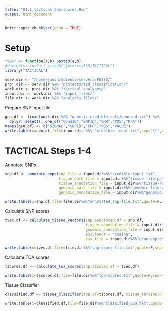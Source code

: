 ```yaml
---
title: "01.1_tactical-toa-scores.Rmd"
output: html_document
---
```


```r
knitr::opts_chunk$set(echo = TRUE)
```

# Setup

```r

"%&%" <- function(a,b) paste0(a,b)
#devtools::install_github("jmtorres138/TACTICAL")
library("TACTICAL")

serv.dir <- "/home/jason/science/servers/FUSE5/"
proj.dir <- serv.dir %&% "projects/t2d_classification/"
work.dir <- proj.dir %&% "tactical_analyses/"
input.dir <- work.dir %&% "input_files/"
file.dir <- work.dir %&% "analysis_files/"

```

Prepare SNP input file 

```r

gen.df <- fread(work.dir %&% "genetic_credible_sets/gencred.txt") %>% 
  dplyr::select(.,one_of("CondID","SNPID","CHR","POS","PPA"))
names(gen.df) <- c("SIGNAL","SNPID","CHR","POS","VALUE")
write.table(x=gen.df,file=input.dir %&% "credible-input.txt",sep="\t",quote=F,row.names=F,col.names=T)

```


# TACTICAL Steps 1-4 


Annotate SNPs 

```r

snp.df <- annotate_snps(snp_file = input.dir%&%"credible-input.txt", 
                        tissue_path_file = input.dir%&%"tissue-file-paths.txt",
                        tissue_annotation_file = input.dir%&%"tissue-annotations.txt", 
                        genomic_path_file = input.dir%&%"genomic-file-paths.txt",
                        genomic_annotation_file = input.dir%&%"genomic-annotations.txt")
```


```r

write.table(x=snp.df,file=file.dir%&%"annotated_snp-file.txt",quote=F,sep="\t",row.names=F)

```


Calculate SNP scores 

```r
tvec.df <- calculate_tissue_vectors(snp.annotated.df = snp.df,
                                    tissue_annotation_file = input.dir%&%"tissue-annotations.txt", 
                                    genomic_annotation_file = input.dir%&%"genomic-annotations.txt",
                                    ess.annot = "coding",
                                    ess.file = input.dir%&%"gene-expression-specificity-scores.txt")
```

```r

write.table(x=tvec.df,file=file.dir%&%"snp-score-file.txt",quote=F,sep="\t",row.names=F)

```

Calculate TOA scores 

```r

tscores.df <- calculate_toa_scores(snp.tissvec.df = tvec.df)

```


```r

write.table(x=tscores.df,file=file.dir%&%"toa-scores.txt",quote=F,sep="\t",row.names=F)

```



Tissue Classifier  

```r

classified.df <- tissue_classifier(toa.df=tscores.df, tissue_threshold = 0.2, shared_threshold = 0.1)

```


```r

write.table(x=classified.df,file=file.dir%&%"classified_p20.txt",quote=F,sep="\t",row.names=F)

```


